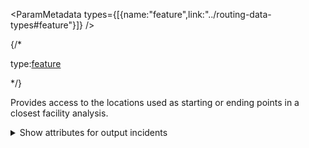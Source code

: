 


<ParamMetadata types={[{name:"feature",link:"../routing-data-types#feature"}]} />

{/* <p class="space-x-2"><span><span class="font-sm text-color-3">type:</span><a class="font-sm text-color-3" href="../routing-data-types#feature">feature</a></span></p> */}

Provides access to the locations used as starting or ending points in a closest facility analysis.

<details>
 <summary><span class="font-sm text-color-link">Show attributes for output incidents</span></summary>

<If c="requestType == 'direct'">
-   <p class="space-x-2"><span class="font-bold">ObjectID</span><span class="font-sm text-color-3">integer</span></p>

    If you specify `preserveObjectID=false`, the value for this field will be a system-generated ID. If `preserveObjectID=True`, the value for this field will be the `ObjectID` of your associated input.
    
</If>

-   <p class="space-x-2"><span class="font-bold">Name</span><span class="font-sm text-color-3">string (length: 500)</span><span class="font-bold text-[#00619b]">nullable</span></p>

    The name of the incident. The values for this field are copied from the `Name` field on the input incidents.

-   <p class="space-x-2"><span class="font-bold">TargetFacilityCount</span><span class="font-sm text-color-3">string (length: 500)</span><span class="font-bold text-[#00619b]">nullable</span></p>

    The number of facilities that need to be found for the given incident. The values for this field are copied from the `TargetFacilityCount` field on the input incident.

<NetworkLocation />

-   <p class="space-x-2"><span class="font-bold">CurbApproach</span><span class="font-sm text-color-3">integer</span><span class="font-bold text-[#00619b]">nullable</span></p>

    The direction a vehicle may arrive at and depart from the incident. The values for this field are copied from the `CurbApproach` field on the input incident.

<Stats />

<SnapXYZ />

<If c="requestType == 'job'">

-   <p class="space-x-2"><span class="font-bold">AdditionalTime</span><span class="font-sm text-color-3">number (non-negative)</span><span class="font-bold text-[#00619b]">nullable</span></p>

    The amount of time added to the total route time when this incident is visited. The values for this field are copied from the `AdditionalTime` field on the input incident.

-   <p class="space-x-2"><span class="font-bold">AdditionalDistance</span><span class="font-sm text-color-3">number (non-negative)</span><span class="font-bold text-[#00619b]">nullable</span></p>

    The amount of distance added to the total route distance when this incident is visited. The values for this field are copied from the `AdditionalDistance` field on the input incident.

-   <p class="space-x-2"><span class="font-bold">AdditionalCost</span><span class="font-sm text-color-3">number (non-negative)</span><span class="font-bold text-[#00619b]">nullable</span></p>

    The cost added to the total route cost when this incident is visited. The values for this field are copied from the `AdditionalCost` field on the input incident. This field is included only when the travel mode used for the analysis has an impedance attribute that is neither time-based nor distance-based.

-   <p class="space-x-2"><span class="font-bold">Cutoff</span><span class="font-sm text-color-3">type:double (non-negative)</span><span class="font-bold text-[#00619b]">nullable</span></p>

    The impedance value at which the analysis stopped searching for the incidents from a given facility. The values for this field are copied from the Cutoff field on the input incident.

-  <p class="space-x-2"><span class="font-bold">IncidentOID</span><span class="font-sm text-color-3">integer</span><span class="font-bold text-[#00619b]">nullable</span></p>

    The ObjectID value of the input incident. This field is often used to join information from the input facilities.

-   <p class="space-x-2"><span class="font-bold">Bearing</span><span class="font-sm text-color-3">number (non-negative)</span><span class="font-bold text-[#00619b]">nullable</span></p>

    The values for this field are copied from the `Bearing` field on the input incident.

-   <p class="space-x-2"><span class="font-bold">BearingTol</span><span class="font-sm text-color-3">number (non-negative)</span><span class="font-bold text-[#00619b]">nullable</span></p>

    The values for this field are copied from the `BearingTol` field on the input incident.

-   <p class="space-x-2"><span class="font-bold">NavLatency</span><span class="font-sm text-color-3">number (non-negative)</span><span class="font-bold text-[#00619b]">nullable</span></p>

    The values for this field are copied from the `NavLatency` field on the input incident.

</If>

<If c="requestType == 'direct'">

-   <p class="space-x-2"><span class="font-bold">Attr_[Cost]</span><span class="font-sm text-color-3">number (non-negative)</span><span class="font-bold text-[#00619b]">nullable</span></p>

    This field stores an extra cost for the network location.
    
-   <p class="space-x-2"><span class="font-bold">Cutoff_[Impedance]</span><span class="font-sm text-color-3">number (non-negative)</span><span class="font-bold text-[#00619b]">nullable</span></p>

    The cutoff value indicates the farthest network distance to search for a facility. Any facility farther from the incident than the cutoff value will not be searched or included in the results.
    
</If>

</details>

